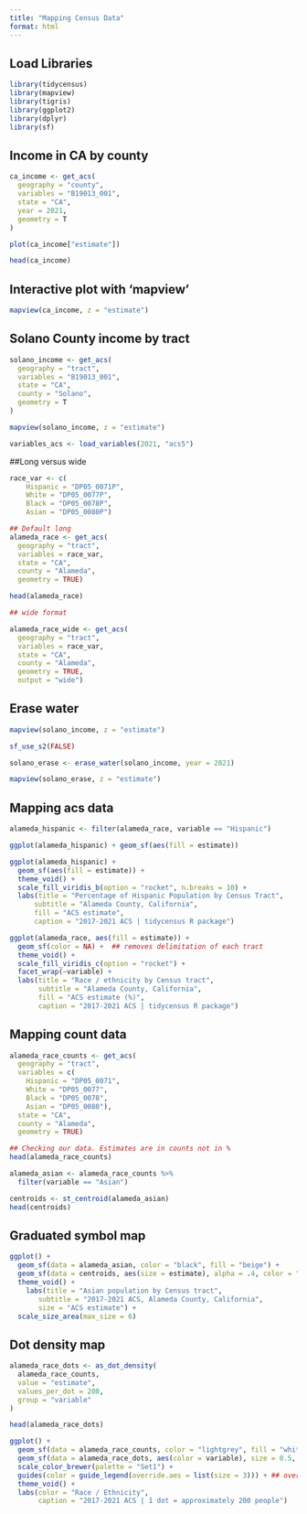 ```yaml
---
title: "Mapping Census Data"
format: html
---
```


## Load Libraries

```r
library(tidycensus)
library(mapview)
library(tigris)
library(ggplot2)
library(dplyr)
library(sf)
```

## Income in CA by county

```r

ca_income <- get_acs(
  geography = "county",
  variables = "B19013_001",
  state = "CA",
  year = 2021,
  geometry = T
)

plot(ca_income["estimate"])

head(ca_income)

```
## Interactive plot with 'mapview'

```r

mapview(ca_income, z = "estimate")

```

## Solano County income by tract

```r
solano_income <- get_acs(
  geography = "tract",
  variables = "B19013_001",
  state = "CA",
  county = "Solano",
  geometry = T
)

```

```r

mapview(solano_income, z = "estimate")

```
```r

variables_acs <- load_variables(2021, "acs5")

```

##Long versus wide

```r

race_var <- c(
    Hispanic = "DP05_0071P",
    White = "DP05_0077P",
    Black = "DP05_0078P",
    Asian = "DP05_0080P")

## Default long
alameda_race <- get_acs(
  geography = "tract",
  variables = race_var,
  state = "CA",
  county = "Alameda",
  geometry = TRUE)

head(alameda_race)

## wide format

alameda_race_wide <- get_acs(
  geography = "tract",
  variables = race_var,
  state = "CA",
  county = "Alameda",
  geometry = TRUE,
  output = "wide")

```

## Erase water

```r
mapview(solano_income, z = "estimate")

```

```r

sf_use_s2(FALSE)

solano_erase <- erase_water(solano_income, year = 2021)

mapview(solano_erase, z = "estimate")

```
## Mapping acs data

```r
alameda_hispanic <- filter(alameda_race, variable == "Hispanic")

ggplot(alameda_hispanic) + geom_sf(aes(fill = estimate))

```

```r
ggplot(alameda_hispanic) + 
  geom_sf(aes(fill = estimate)) +
  theme_void() +
  scale_fill_viridis_b(option = "rocket", n.breaks = 10) +
  labs(title = "Percentage of Hispanic Population by Census Tract",
      subtitle = "Alameda County, California",
      fill = "ACS estimate",
      caption = "2017-2021 ACS | tidycensus R package")


```

```r

ggplot(alameda_race, aes(fill = estimate)) + 
  geom_sf(color = NA) +  ## removes delimitation of each tract
  theme_void() + 
  scale_fill_viridis_c(option = "rocket") + 
  facet_wrap(~variable) +
  labs(title = "Race / ethnicity by Census tract",
       subtitle = "Alameda County, California",
       fill = "ACS estimate (%)",
       caption = "2017-2021 ACS | tidycensus R package")

```

## Mapping count data

```r

alameda_race_counts <- get_acs(
  geography = "tract",
  variables = c(
    Hispanic = "DP05_0071",
    White = "DP05_0077",
    Black = "DP05_0078",
    Asian = "DP05_0080"),
  state = "CA",
  county = "Alameda",
  geometry = TRUE)

## Checking our data. Estimates are in counts not in %
head(alameda_race_counts)

```

```r

alameda_asian <- alameda_race_counts %>% 
  filter(variable == "Asian")

centroids <- st_centroid(alameda_asian)
head(centroids)

```

## Graduated symbol map

```r

ggplot() + 
  geom_sf(data = alameda_asian, color = "black", fill = "beige") +
  geom_sf(data = centroids, aes(size = estimate), alpha = .4, color = "navy", shape = 19) +
  theme_void() +
    labs(title = "Asian population by Census tract",
       subtitle = "2017-2021 ACS, Alameda County, California",
       size = "ACS estimate") + 
  scale_size_area(max_size = 6)

```

## Dot density map

```r
alameda_race_dots <- as_dot_density(
  alameda_race_counts,
  value = "estimate",
  values_per_dot = 200,
  group = "variable"
)

head(alameda_race_dots)

```

```r
ggplot() + 
  geom_sf(data = alameda_race_counts, color = "lightgrey", fill = "white") + 
  geom_sf(data = alameda_race_dots, aes(color = variable), size = 0.5, alpha = 0.5) +
  scale_color_brewer(palette = "Set1") + 
  guides(color = guide_legend(override.aes = list(size = 3))) + ## overrides the size of the dots in the legend to make it more visible
  theme_void() + 
  labs(color = "Race / Ethnicity",
       caption = "2017-2021 ACS | 1 dot = approximately 200 people")
```

